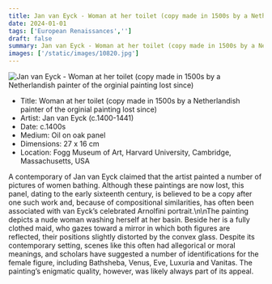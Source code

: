 ```yaml
---
title: Jan van Eyck - Woman at her toilet (copy made in 1500s by a Netherlandish painter of the orginial painting lost since)
date: 2024-01-01
tags: ['European Renaissances','']
draft: false
summary: Jan van Eyck - Woman at her toilet (copy made in 1500s by a Netherlandish painter of the orginial painting lost since)
images: ['/static/images/10820.jpg']
---
```


![Jan van Eyck - Woman at her toilet (copy made in 1500s by a Netherlandish painter of the orginial painting lost since)](/static/images/10820.jpg)

* Title: Woman at her toilet (copy made in 1500s by a Netherlandish painter of the orginial painting lost since)
* Artist: Jan van Eyck (c.1400-1441)
* Date: c.1400s
* Medium: Oil on oak panel
* Dimensions: 27 x 16 cm
* Location: Fogg Museum of Art, Harvard University, Cambridge, Massachusetts, USA

A contemporary of Jan van Eyck claimed that the artist painted a number of pictures of women bathing. Although these paintings are now lost, this panel, dating to the early sixteenth century, is believed to be a copy after one such work and, because of compositional similarities, has often been associated with van Eyck’s celebrated Arnolfini portrait.\n\nThe painting depicts a nude woman washing herself at her basin. Beside her is a fully clothed maid, who gazes toward a mirror in which both figures are reflected, their positions slightly distorted by the convex glass. Despite its contemporary setting, scenes like this often had allegorical or moral meanings, and scholars have suggested a number of identifications for the female figure, including Bathsheba, Venus, Eve, Luxuria and Vanitas. The painting’s enigmatic quality, however, was likely always part of its appeal.
